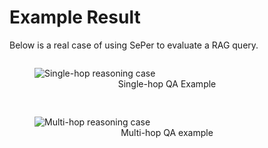 # Example Result
Below is a real case of using SePer to evaluate a RAG query.


<div style="display:flex; gap:1rem; justify-content:center; flex-wrap:wrap; align-items:stretch;">

  <figure style="
      flex:1;                       
      min-width:250px;
      display:flex;               
      flex-direction:column;
  ">
    <img src="/singlehop_case.png" alt="Single-hop reasoning case"
         style="max-width:100%; height:auto;" />
    <figcaption style="margin-top:auto; text-align:center;">
      Single-hop QA Example
    </figcaption>
  </figure>

  <figure style="
      flex:1;
      min-width:250px;
      display:flex;
      flex-direction:column;
  ">
    <img src="/multihop_case.png" alt="Multi-hop reasoning case"
         style="max-width:100%; height:auto;" />
    <figcaption style="margin-top:auto; text-align:center;">
      Multi-hop QA example
    </figcaption>
  </figure>

</div>
